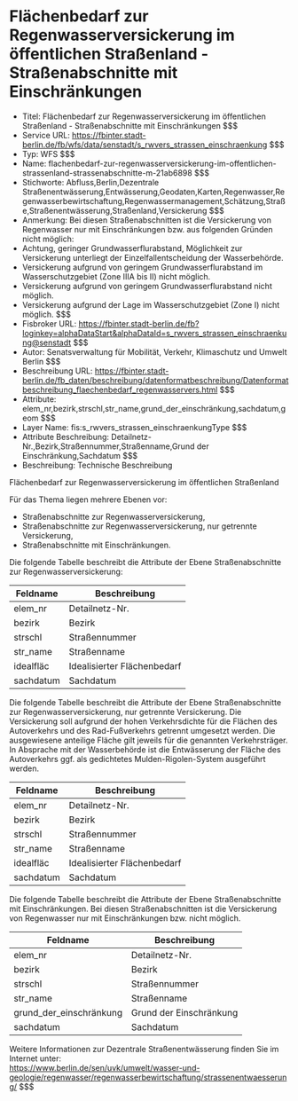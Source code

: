# Flächenbedarf zur Regenwasserversickerung im öffentlichen Straßenland - Straßenabschnitte mit Einschränkungen
- Titel: Flächenbedarf zur Regenwasserversickerung im öffentlichen Straßenland - Straßenabschnitte mit Einschränkungen $$$
- Service URL: https://fbinter.stadt-berlin.de/fb/wfs/data/senstadt/s_rwvers_strassen_einschraenkung $$$
- Typ: WFS $$$
- Name: flachenbedarf-zur-regenwasserversickerung-im-offentlichen-strassenland-strassenabschnitte-m-21ab6898 $$$
- Stichworte: Abfluss,Berlin,Dezentrale Straßenentwässerung,Entwässerung,Geodaten,Karten,Regenwasser,Regenwasserbewirtschaftung,Regenwassermanagement,Schätzung,Straße,Straßenentwässerung,Straßenland,Versickerung $$$
- Anmerkung: Bei diesen Straßenabschnitten ist die Versickerung von Regenwasser nur mit Einschränkungen bzw. aus folgenden Gründen nicht möglich:
- Achtung, geringer Grundwasserflurabstand, Möglichkeit zur Versickerung unterliegt der Einzelfallentscheidung der Wasserbehörde.
- Versickerung aufgrund von geringem Grundwasserflurabstand im Wasserschutzgebiet (Zone IIIA bis II) nicht möglich.
- Versickerung aufgrund von geringem Grundwasserflurabstand nicht möglich.
- Versickerung aufgrund der Lage im Wasserschutzgebiet (Zone I) nicht möglich. $$$
- Fisbroker URL: https://fbinter.stadt-berlin.de/fb?loginkey=alphaDataStart&alphaDataId=s_rwvers_strassen_einschraenkung@senstadt $$$
- Autor: Senatsverwaltung für Mobilität, Verkehr, Klimaschutz und Umwelt Berlin $$$
- Beschreibung URL: https://fbinter.stadt-berlin.de/fb_daten/beschreibung/datenformatbeschreibung/Datenformatbeschreibung_flaechenbedarf_regenwasservers.html $$$
- Attribute: elem_nr,bezirk,strschl,str_name,grund_der_einschränkung,sachdatum,geom $$$
- Layer Name: fis:s_rwvers_strassen_einschraenkungType $$$
- Attribute Beschreibung: Detailnetz-Nr.,Bezirk,Straßennummer,Straßenname,Grund der Einschränkung,Sachdatum $$$
- Beschreibung: Technische Beschreibung 

Flächenbedarf zur Regenwasserversickerung im öffentlichen Straßenland

Für das Thema liegen mehrere Ebenen vor:

* Straßenabschnitte zur Regenwasserversickerung,
* Straßenabschnitte zur Regenwasserversickerung, nur getrennte Versickerung,
* Straßenabschnitte mit Einschränkungen.

Die folgende Tabelle beschreibt die Attribute der Ebene Straßenabschnitte zur Regenwasserversickerung:

| **Feldname** | **Beschreibung**            |
| ------------ | --------------------------- |
| elem\_nr     | Detailnetz-Nr.              |
| bezirk       | Bezirk                      |
| strschl      | Straßennummer               |
| str\_name    | Straßenname                 |
| idealfläc    | Idealisierter Flächenbedarf |
| sachdatum    | Sachdatum                   |

Die folgende Tabelle beschreibt die Attribute der Ebene Straßenabschnitte zur Regenwasserversickerung, nur getrennte Versickerung. Die Versickerung soll aufgrund der hohen Verkehrsdichte für die Flächen des Autoverkehrs und des Rad-Fußverkehrs getrennt umgesetzt werden. Die ausgewiesene anteilige Fläche gilt jeweils für die genannten Verkehrsträger. In Absprache mit der Wasserbehörde ist die Entwässerung der Fläche des Autoverkehrs ggf. als gedichtetes Mulden-Rigolen-System ausgeführt werden.

| **Feldname** | **Beschreibung**            |
| ------------ | --------------------------- |
| elem\_nr     | Detailnetz-Nr.              |
| bezirk       | Bezirk                      |
| strschl      | Straßennummer               |
| str\_name    | Straßenname                 |
| idealfläc    | Idealisierter Flächenbedarf |
| sachdatum    | Sachdatum                   |

Die folgende Tabelle beschreibt die Attribute der Ebene Straßenabschnitte mit Einschränkungen. Bei diesen Straßenabschnitten ist die Versickerung von Regenwasser nur mit Einschränkungen bzw. nicht möglich.

| **Feldname**              | **Beschreibung**        |
| ------------------------- | ----------------------- |
| elem\_nr                  | Detailnetz-Nr.          |
| bezirk                    | Bezirk                  |
| strschl                   | Straßennummer           |
| str\_name                 | Straßenname             |
| grund\_der\_einschränkung | Grund der Einschränkung |
| sachdatum                 | Sachdatum               |

Weitere Informationen zur Dezentrale Straßenentwässerung finden Sie im Internet unter:  
https://www.berlin.de/sen/uvk/umwelt/wasser-und-geologie/regenwasser/regenwasserbewirtschaftung/strassenentwaesserung/ $$$
